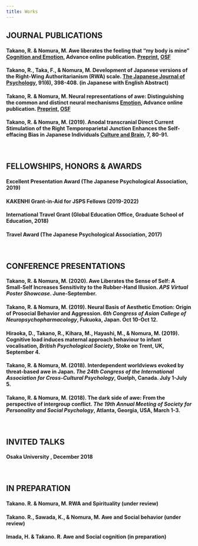 ---
title: Works
---

## **JOURNAL PUBLICATIONS**

#### **Takano, R.** & Nomura, M. Awe liberates the feeling that "my body is mine" [**Cognition and Emotion**](https://doi.org/10.1080/02699931.2020.1862765), Advance online publication. [Preprint](https://osf.io/f6vd3/), [OSF](https://osf.io/3w2er/)

#### **Takano, R.**, Taka, F., & Nomura, M. Development of Japanese versions of the Right-Wing Authoritarianism (RWA) scale. [**The Japanese Journal of Psychology**](https://doi.org/10.4992/jjpsy.91.19225), 91(6), 398-408. (in Japanese with English Abstract) 

#### **Takano, R.** & Nomura, M. Neural representations of awe: Distinguishing the common and distinct neural mechanisms [**Emotion**](https://doi.org/10.1037/emo0000771), Advance online publication. [Preprint](https://psyarxiv.com/qk8dn/), [OSF](https://osf.io/nxy7a/)

#### **Takano, R.** & Nomura, M. (2019). Anodal transcranial Direct Current Stimulation of the Right Temporoparietal Junction Enhances the Self-effacing Bias in Japanese Individuals [**Culture and Brain**]("https://doi.org/10.1007/s40167-018-0064-4"), 7, 80-91. 

<br>

## **FELLOWSHIPS, HONORS & AWARDS**

#### Excellent Presentation Award (The Japanese Psychological Association, 2019)

#### KAKENHI Grant-in-Aid for JSPS Fellows (2019-2022)

#### International Travel Grant (Global Education Office, Graduate School of Education, 2018)

#### Travel Award (The Japanese Psychological Association, 2017)
<br>

## **CONFERENCE PRESENTATIONS**

#### **Takano, R.** & Nomura, M. (2020). Awe Liberates the Sense of Self: A Small-Self Increases Sensitivity to the Rubber-Hand Illusion. _APS Virtual Poster Showcase_. June-September.

#### **Takano, R.** & Nomura, M. (2019). Neural Basis of Aesthetic Emotion: Origin of Prosocial Behavior and Aggression. _6th Congress of Asian College of Neuropsychopharmacology_, Fukuoka, Japan. Oct 10-Oct 12.

#### Hiraoka, D., **Takano, R.**, Kihara, M., Hayashi, M., & Nomura, M. (2019).  Cognitive load induces maternal approach behaviour to infant vocalisation, _British Psychological Society_, Stoke on Trent, UK, September 4.

#### **Takano, R.** & Nomura, M. (2018). Interdependent worldviews evoked by threat-based awe in Japan. _The 24th Congress of the International Association for Cross-Cultural Psychology_, Guelph, Canada. July 1-July 5.

#### **Takano, R.** & Nomura, M. (2018). The dark side of awe: From the perspective of intergroup conflict. _The 19th Annual Meeting of Society for Personality and Social Psychology_, Atlanta, Georgia, USA, March 1-3.
<br>

## **INVITED TALKS**
#### Osaka University	, December 2018
<br>

## **IN PREPARATION**

#### **Takano. R.** & Nomura, M. RWA and Spirituality (under review)
#### **Takano. R.**, Sawada, K., & Nomura, M. Awe and Social behavior (under review)
#### Imada, H. & **Takano. R.** Awe and Social cognition (in preparation)



